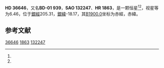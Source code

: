 {{Starbox begin
| name = HD 36646
}}
{{Starbox observe
| epoch = [[J2000.0|J2000.0]]
| constell = {{星座名待查}}<ref name=SIMBAD>{{cite web
 | url=http://simbad.u-strasbg.fr/simbad/sim-id?Ident=HR+1863
 | title =Pulsating variable Star
 | publisher=Centre de Données astronomiques de Strasbourg
 | work=SIMBAD
 | accessdate=2012-07-13}}</ref><ref name=DATA>{{cite web
 | url=http://vizier.u-strasbg.fr/viz-bin/VizieR-5?-out.add=.&-source=5050&-corr=PK=HR&-out.max=9999&HR=1863
 | title=VizieR Detailed Page
 | accessdate=2012-07-13
 | archive-date=2016-03-05
 | archive-url=https://web.archive.org/web/20160305033244/http://vizier.u-strasbg.fr/viz-bin/VizieR-5?-out.add=.&-source=5050&-corr=PK=HR&-out.max=9999&HR=1863
 | dead-url=no
 }}</ref>
| 星官 = 
| ra = {{RA|5|33|7.2}}<ref name=SIMBAD /><ref name=DATA />
| dec = {{DEC|-1|43|6}}<ref name=SIMBAD /><ref name=DATA />
| appmag_v = 6.46<ref name=SIMBAD /><ref name=DATA />
}}
{{Starbox character
| class = B4Vn<ref name=SIMBAD /><ref name=DATA />
| b-v = -0.09<ref name=SIMBAD /><ref name=DATA />
| u-b = -0.6<ref name=SIMBAD /><ref name=DATA />
| r-i = -0.12<ref name=SIMBAD /><ref name=DATA />
| variable = 
}}
{{Starbox astrometry
| radial_v = -0.6
| prop_mo_ra = 37
| parallax = 0.002
| p_error =
}}
{{Starbox catalog
| names =BD-01 939，[[SAO星表|SAO]] 132247，[[HD星表|HD]] 36646，[[HR星表|HR]] 1863}}
{{Starbox reference |Simbad=HR+1863}}
{{Starbox end}}

'''HD 36646'''，又名'''BD-01 939'''，'''SAO 132247'''、'''HR 1863'''，是一颗恒星<ref name=SIMBAD /><ref name=DATA />，视星等为6.46，位于[[銀道座標系|銀經]]205.31，[[銀道座標系|銀緯]]-18.17，其[[B1900.0|B1900.0]]坐标为赤經{{RA|5|28|4}}，赤緯{{DEC|-1|-18.17|19}}。

== 参考文献 ==
{{reflist}}

{{star-stub}}

[[Category:HD和HDE天體|36646]]
[[Category:HR天體|1863]]
[[Category:SAO天體|132247]]